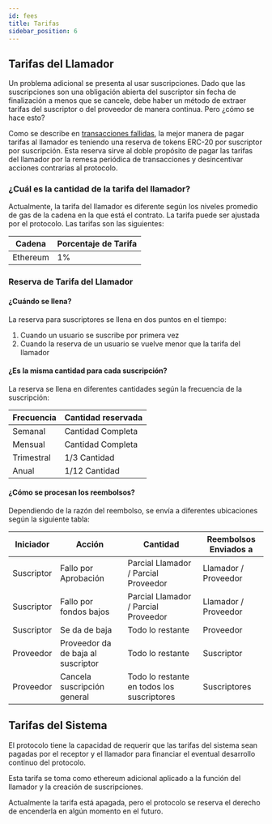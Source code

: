 ```yaml
---
id: fees
title: Tarifas
sidebar_position: 6
---
```


## Tarifas del Llamador

Un problema adicional se presenta al usar suscripciones. Dado que las suscripciones son una obligación abierta del suscriptor sin fecha de finalización a menos que se cancele, debe haber un método de extraer tarifas del suscriptor o del proveedor de manera continua. Pero ¿cómo se hace esto?

Como se describe en [transacciones fallidas](failed_transactions), la mejor manera de pagar tarifas al llamador es teniendo una reserva de tokens ERC-20 por suscriptor por suscripción. Esta reserva sirve al doble propósito de pagar las tarifas del llamador por la remesa periódica de transacciones y desincentivar acciones contrarias al protocolo.

### ¿Cuál es la cantidad de la tarifa del llamador?

Actualmente, la tarifa del llamador es diferente según los niveles promedio de gas de la cadena en la que está el contrato. La tarifa puede ser ajustada por el protocolo. Las tarifas son las siguientes:

| Cadena | Porcentaje de Tarifa |
|---|---|
| Ethereum | 1% |

### Reserva de Tarifa del Llamador

#### ¿Cuándo se llena?

La reserva para suscriptores se llena en dos puntos en el tiempo:

1. Cuando un usuario se suscribe por primera vez
2. Cuando la reserva de un usuario se vuelve menor que la tarifa del llamador

#### ¿Es la misma cantidad para cada suscripción?

La reserva se llena en diferentes cantidades según la frecuencia de la suscripción:

| Frecuencia | Cantidad reservada |
|---|---|
| Semanal | Cantidad Completa |
| Mensual | Cantidad Completa |
| Trimestral | 1/3 Cantidad |
| Anual | 1/12 Cantidad |

#### ¿Cómo se procesan los reembolsos?

Dependiendo de la razón del reembolso, se envía a diferentes ubicaciones según la siguiente tabla:

| Iniciador | Acción | Cantidad | Reembolsos Enviados a |
|---|---|---|---|
| Suscriptor | Fallo por Aprobación | Parcial Llamador / Parcial Proveedor | Llamador / Proveedor |
| Suscriptor | Fallo por fondos bajos | Parcial Llamador / Parcial Proveedor | Llamador / Proveedor |
| Suscriptor | Se da de baja | Todo lo restante | Proveedor |
| Proveedor | Proveedor da de baja al suscriptor | Todo lo restante | Suscriptor |
| Proveedor | Cancela suscripción general | Todo lo restante en todos los suscriptores | Suscriptores |

## Tarifas del Sistema

El protocolo tiene la capacidad de requerir que las tarifas del sistema sean pagadas por el receptor y el llamador para financiar el eventual desarrollo continuo del protocolo.

Esta tarifa se toma como ethereum adicional aplicado a la función del llamador y la creación de suscripciones.

Actualmente la tarifa está apagada, pero el protocolo se reserva el derecho de encenderla en algún momento en el futuro. 




